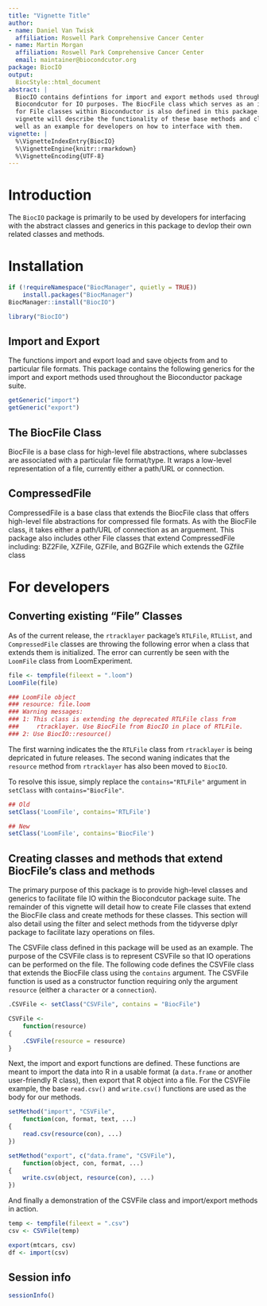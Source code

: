 ```yaml
---
title: "Vignette Title"
author:
- name: Daniel Van Twisk
  affiliation: Roswell Park Comprehensive Cancer Center
- name: Martin Morgan
  affiliation: Roswell Park Comprehensive Cancer Center
  email: maintainer@biocondcutor.org
package: BiocIO
output:
  BiocStyle::html_document
abstract: |
  BiocIO contains defintions for import and export methods used throughout
  Biocondcutor for IO purposes. The BiocFile class which serves as an interface
  for File classes within Bioconductor is also defined in this package. This
  vignette will describe the functionality of these base methods and classes as
  well as an example for developers on how to interface with them.
vignette: |
  %\VignetteIndexEntry{BiocIO}
  %\VignetteEngine{knitr::rmarkdown}
  %\VignetteEncoding{UTF-8}
---
```


# Introduction

The `BiocIO` package is primarily to be used by developers for interfacing with
the abstract classes and generics in this package to devlop their own related
classes and methods. 

# Installation
```r
if (!requireNamespace("BiocManager", quietly = TRUE))
    install.packages("BiocManager")
BiocManager::install("BiocIO")
```
```r
library("BiocIO")
```
## Import and Export
The functions import and export load and save objects from and to particular
file formats. This package contains the following generics for the import
and export methods used throughout the Bioconductor package suite.
```r
getGeneric("import")
getGeneric("export")
```

## The BiocFile Class
BiocFile is a base class for high-level file abstractions, where subclasses are
associated with a particular file format/type. It wraps a low-level
representation of a file, currently either a path/URL or connection.

## CompressedFile

CompressedFile is a base class that extends the BiocFile class that offers
high-level file abstractions for compressed file formats. As with the BiocFile
class, it takes either a path/URL of connection as an arguement. This package
also includes other File classes that extend CompressedFile including: BZ2File,
XZFile, GZFile, and BGZFile which extends the GZfile class

# For developers

## Converting existing "File" Classes

As of the current release, the `rtracklayer` package's `RTLFile`, `RTLList`,
and `CompressedFile` classes are throwing the following error when a class
that extends them is initialized. The error can currently be seen with the
`LoomFile` class from LoomExperiment.

```r
file <- tempfile(fileext = ".loom")
LoomFile(file)

### LoomFile object
### resource: file.loom
### Warning messages:
### 1: This class is extending the deprecated RTLFile class from
###     rtracklayer. Use BiocFile from BiocIO in place of RTLFile.
### 2: Use BiocIO::resource()
```

The first warning indicates the the `RTLFile` class from `rtracklayer` is
being depricated in future releases. The second waning indicates that the
`resource` method from `rtracklayer` has also been moved to `BiocIO`.

To resolve this issue, simply replace the `contains="RTLFile"` argument in
`setClass` with `contains="BiocFile"`.

```r
## Old
setClass('LoomFile', contains='RTLFile')

## New
setClass('LoomFile', contains='BiocFile')
```

## Creating classes and methods that extend BiocFile's class and methods

The primary purpose of this package is to provide high-level classes and
generics to facilitate file IO within the Biocondcutor package suite. The
remainder of this vignette will detail how to create File classes that extend
the BiocFile class and create methods for these classes. This section will also
detail using the filter and select methods from the tidyverse dplyr package to
facilitate lazy operations on files.

The CSVFile class defined in this package will be used as an example. The
purpose of the CSVFile class is to represent CSVFile so that IO operations can
be performed on the file. The following code defines the CSVFile class that
extends the BiocFile class using the `contains` argument. The CSVFile function
is used as a constructor function requiring only the argument `resource` (either
a `character` or a `connection`).

```r
.CSVFile <- setClass("CSVFile", contains = "BiocFile")

CSVFile <-
    function(resource)
{
    .CSVFile(resource = resource)
}
```

Next, the import and export functions are defined. These functions are meant to
import the data into R in a usable format (a `data.frame` or another
user-friendly R class), then export that R object into a file. For the CSVFile
example, the base `read.csv()` and `write.csv()` functions are used as the body
for our methods.
```r
setMethod("import", "CSVFile",
    function(con, format, text, ...)
{
    read.csv(resource(con), ...)
})

setMethod("export", c("data.frame", "CSVFile"),
    function(object, con, format, ...)
{
    write.csv(object, resource(con), ...)
})
```

And finally a demonstration of the CSVFile class and import/export methods in
action.
```r
temp <- tempfile(fileext = ".csv")
csv <- CSVFile(temp)

export(mtcars, csv)
df <- import(csv)
```


## Session info {.unnumbered}

```r
sessionInfo()
```
